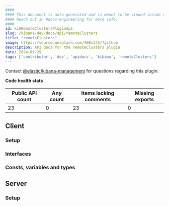 ```yaml
---
####
#### This document is auto-generated and is meant to be viewed inside our experimental, new docs system.
#### Reach out in #docs-engineering for more info.
####
id: kibRemoteClustersPluginApi
slug: /kibana-dev-docs/api/remoteClusters
title: "remoteClusters"
image: https://source.unsplash.com/400x175/?github
description: API docs for the remoteClusters plugin
date: 2024-09-29
tags: ['contributor', 'dev', 'apidocs', 'kibana', 'remoteClusters']
---
```




Contact [@elastic/kibana-management](https://github.com/orgs/elastic/teams/kibana-management) for questions regarding this plugin.

**Code health stats**

| Public API count  | Any count | Items lacking comments | Missing exports |
|-------------------|-----------|------------------------|-----------------|
| 23 | 0 | 23 | 0 |

## Client

### Setup
<DocDefinitionList data={[remoteClustersObj.client.setup]}/>

### Interfaces
<DocDefinitionList data={remoteClustersObj.client.interfaces}/>

### Consts, variables and types
<DocDefinitionList data={remoteClustersObj.client.misc}/>

## Server

### Setup
<DocDefinitionList data={[remoteClustersObj.server.setup]}/>


